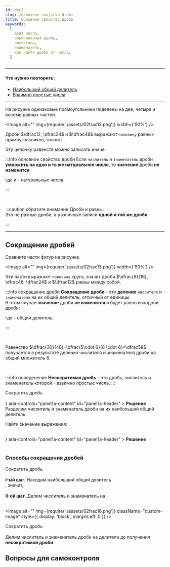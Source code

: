 ```yaml
---
id: doc3
slug: /osnovnoe-svojstvo-drobi
title: Основное свойство дроби
keywords:
  [
    доля числа,
    обыкновенная дробь,
    числитель,
    знаменатель,
    как найти дробь от числа,
  ]
---
```



<hr />

#### Что нужно повторить:

- [Наибольший общий делитель](/docs/naibolshij-obshchij-delitel) <br />
- [Взаимно простые числа](/docs/naibolshij-obshchij-delitel#vpr)

<hr />

На рисунке одинаковые прямоугольники поделены на две, четыре и восемь равных частей. <br />

<Image alt="" img={require('./assets/02frac12.png')} width={'90%'} />

Дроби $\dfrac12, \dfrac24$ и $\dfrac48$ выражают `половину` равных прямоугольников, значит:

<TeX math="\dfrac12 = \dfrac24=\dfrac48." block />

Эту цепочку равенств можно записать иначе: <TeX math="\dfrac12 = \dfrac{1\cdot \textcolor{red}{2}}{2 \cdot \textcolor{red}{2}}=\dfrac{1 \cdot \textcolor{red}{4}}{2 \cdot \textcolor{red}{4}}." block />

:::info основное свойство дроби
Если `числитель` и `знаменатель` дроби **умножить на одно и то же натуральное число**, то **значение** дроби **не изменится**.

<TeX
  math="\dfrac{k}{m} = \dfrac{k \cdot \textcolor{red}{n}}{m \cdot \textcolor{red}{n}},"
  block
/>
где <TeX math="k, m" /> и <TeX math="n" /> - натуральные числа.

:::

<br />

:::caution обратите внимание
Дроби <TeX math="\dfrac12, \dfrac24"  /> и <TeX math="\dfrac48"  /> равны.<br /> Это не разные дроби, а различные записи **одной и той же дроби** <TeX math="\dfrac12." />

:::

<hr />

## Сокращение дробей

Сравните части фигур на рисунке.

<Image alt="" img={require('./assets/02frac13.png')} width={'90%'} />

Эти части выражают `половину` круга, значит дроби $\dfrac{8}{16}, \dfrac48, \dfrac24$ и $\dfrac12$ равны между собой.

:::info сокращение дроби
**Сокращение дроби** - это **деление** `числителя` и `знаменателя` на их общий делитель, отличный от единицы. <br />
В этом случае **значение** дроби **не изменится** и будет равно исходной дроби:

<TeX
  math="\dfrac{a \div \textcolor{red}{n}}{b \div \textcolor{red}{n}} = \dfrac{a}{b},"
  block
/>
где <TeX math="n " /> - общий делитель.

:::

<br />

Равенство $\dfrac{30}{48}=\dfrac{5\cdot 6}{8 \cdot 6}=\dfrac58$ получается в результате деления числителя и знаменателя дроби на общий множитель $6$.

<br />

:::info определение
**Несократимая дробь** - это дробь, числитель и знаменатель которой - взаимно простые числа.
:::

<Tabs>
  <TabItem value="Пример 1" label="Пример №1" default>
 Сократить дробь <TeX math="\dfrac{75}{100}"  />   <br /><br />

<Accordion>
  <AccordionSummary
    expandIcon={<ExpandMoreIcon />}
    aria-controls="panel1a-content"
    id="panel1a-header"
  >
    <Typography>
      <b>Решение</b>
    </Typography>
  </AccordionSummary>
  <AccordionDetails>
    <Typography>
    Разделим числитель и знаменатель дроби на их наибольший общий делитель  <TeX math="25\!:"  /> <br /> 
      <Image alt="" img={require('./assets/02frac14.png')} className="custom-image" />
    </Typography>

  </AccordionDetails>
</Accordion>

  </TabItem>
<TabItem value="Пример №2" label="Пример №2">

Найти значение выражения: <TeX math="\dfrac{14 \cdot 9}{15 \cdot 7};"  /> <br /> <br />

<Accordion>
  <AccordionSummary
    expandIcon={<ExpandMoreIcon />}
    aria-controls="panel1a-content"
    id="panel1a-header"
  >
    <Typography>
      <b>Решение</b>
    </Typography>
  </AccordionSummary>
  <AccordionDetails>
    <Typography>
          <Image alt="" img={require('./assets/02frac15.png')} className="custom-image" />
    </Typography>

  </AccordionDetails>
</Accordion>

  </TabItem>
  </Tabs>

<br />
<br />

### Способы сокращения дробей

<Tabs>
  <TabItem value="Пример 1" label="Полное сокращение (поиск НОД)" default>
Сократить дробь  <TeX math="\dfrac{384}{512}" /> <br /><br />
<b>I-ый шаг.</b> Находим наибольший общий делитель <TeX math="\text{НОД(384;512)}\!:" />  <br />
<TeX math="384=2^7 \cdot 3, 512 = 2^8"/>, значит, <TeX math="\text{НОД(384; 512)} =2^7=128."/> <br /> <br />
<b>II-ой шаг.</b> Делим числитель и знаменатель на <TeX math="\text{НОД(384;512)} =128" /> <br /> <br />

<Image
  alt=""
  img={require('./assets/02frac16.png')}
  className="custom-image"
  style={{ display: 'block', marginLeft: 0 }}
/>

  </TabItem>

<TabItem value="Пример №2" label="Последовательное сокращение">
Сократить дробь  <TeX math="\dfrac{120}{168}" /> <br /><br />
Делим числитель и знаменатель дроби на делители до получения <b>несократимой дроби</b>.
<Image
  alt=""
  img={require('./assets/02frac17.png')}
  className="custom-image"
  style={{ display: 'block', marginLeft: 0 }}
/>

  </TabItem>
  </Tabs>

## Вопросы для самоконтроля
